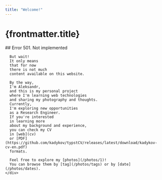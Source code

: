 ```yaml
---
title: "Welcome!"
---
```



<BaseLayout pageTitle={frontmatter.title}>
  <h1 class="mx-auto text-center text-heading-1 mt-10">
    {frontmatter.title}
  </h1>

  <div class="mx-auto lg:flex lg:flex-row-reverse lg:justify-between lg:items-center w-11/12 sm:w-5/6 max-w-screen-md">
    <Picture
      class="mx-auto lg:mx-0 rounded-full drop-shadow-lg my-5 lg:flex-shrink-0"
      src="https://share.kadykov.com/2023/11/28/DSC_1244.jpg"
      alt="Aleksandr Kadykov's self portrait."
      formats={["avif", "webp"]}
      fallbackFormat="jpg"
      inferSize={true}
      densities={[1.0, 1.25, 1.5, 2, 3, 4, 5]}
      width="250"
      height="250"
      loading="eager"
    />
    <div class="prose-serif mx-auto lg:mx-0 lg:mr-5 lg:min-w-0 lg:flex-1">
      ## Error 501. Not implemented

      But wait!
      It only means
      that for now
      there is not much
      content available on this website.

      By the way,
      I'm Aleksandr,
      and this is my personal project
      where I'm learning web technologies
      and sharing my photography and thoughts.
      Currently,
      I'm exploring new opportunities
      as a Research Engineer.
      If you're interested
      in learning more
      about my background and experience,
      you can check my CV
      in [web](cv)
      or [PDF](https://github.com/kadykov/typstCV/releases/latest/download/kadykov-cv-en.pdf)
      formats.

      Feel free to explore my [photos](/photos/1)!
      You can browse them by [tag](/photos/tags) or by [date](/photos/dates).
    </div>

  </div>
</BaseLayout>
